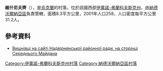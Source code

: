 {{coord|48|37|3|N|24|44|17|E|scale:30000|display=title}}

'''維什尼夫齊'''（{{lang-uk|Вишнівці}}），是[[烏克蘭|烏克蘭]]的村落，位於該國西部[[伊萬諾-弗蘭科夫斯克州|伊萬諾-弗蘭科夫斯克州]]，由[[納德沃爾納亞區|納德沃爾納亞區]]負責管轄，面積8.3平方公里，2001年人口258，人口密度每平方公里31.2人。

==參考資料==
* [https://web.archive.org/web/20161227014511/http://www.nadrda.gov.ua/node/219 Вишнівці на сайті Надвірнянської районної ради, на сторінці Середнього Майдана]

{{DEFAULTSORT:Вишнівці}}
[[Category:伊萬諾-弗蘭科夫斯克州村落|Category:伊萬諾-弗蘭科夫斯克州村落]]
[[Category:納德沃爾納亞區村落|Category:納德沃爾納亞區村落]]


{{IvanoFrankivsk-geo-stub}}